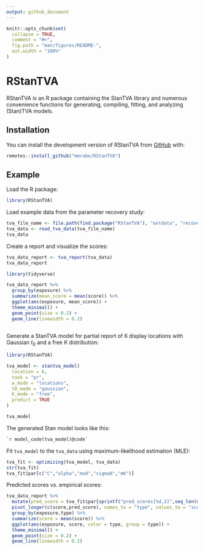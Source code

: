 ```yaml
---
output: github_document
---
```


<!-- README.md is generated from README.Rmd. Please edit that file -->

```r
knitr::opts_chunk$set(
  collapse = TRUE,
  comment = "#>",
  fig.path = "man/figures/README-",
  out.width = "100%"
)
```

# RStanTVA

<!-- badges: start -->
<!-- badges: end -->

RStanTVA is an R package containing the StanTVA library and numerous convenience functions for generating, compiling, fitting, and analyzing (Stan)TVA models.

## Installation

You can install the development version of RStanTVA from [GitHub](https://github.com/mmrabe/RStanTVA) with:

``` r
remotes::install_github("mmrabe/RStanTVA")
```

## Example

Load the R package:

```r
library(RStanTVA)
```

Load example data from the parameter recovery study:

```r
tva_file_name <- file.path(find.package("RStanTVA"), "extdata", "recovery", paste0("recovery_120.dat"))
tva_data <- read_tva_data(tva_file_name)
tva_data
```

Create a report and visualize the scores:

```r
tva_data_report <- tva_report(tva_data)
tva_data_report

library(tidyverse)

tva_data_report %>%
  group_by(exposure) %>%
  summarize(mean_score = mean(score)) %>%
  ggplot(aes(exposure, mean_score)) +
  theme_minimal() +
  geom_point(size = 0.2) +
  geom_line(linewidth = 0.2)
  


```

Generate a StanTVA model for partial report of 6 display locations with Gaussian $t_0$ and a free $K$ distribution:

```r
library(RStanTVA)

tva_model <- stantva_model(
  location = 6,
  task = "pr",
  w_mode = "locations",
  t0_mode = "gaussian",
  K_mode = "free",
  predict = TRUE
)

tva_model

```


The generated Stan model looks like this:

``` stan
`r model_code(tva_model)@code`
```


Fit `tva_model` to the `tva_data` using maximum-likelihood estimation (MLE):

```r
tva_fit <- optimizing(tva_model, tva_data)
str(tva_fit)
tva_fit$par[c("C","alpha","mu0","sigma0","mK")]
```

Predicted scores vs. empirical scores:

```r
tva_data_report %>% 
  mutate(pred_score = tva_fit$par[sprintf("pred_scores[%d,2]",seq_len(n()))] + 2*tva_fit$par[sprintf("pred_scores[%d,3]",seq_len(n()))]+3*tva_fit$par[sprintf("pred_scores[%d,4]",seq_len(n()))]+4*tva_fit$par[sprintf("pred_scores[%d,5]",seq_len(n()))]+5*tva_fit$par[sprintf("pred_scores[%d,6]",seq_len(n()))]+6*tva_fit$par[sprintf("pred_scores[%d,7]",seq_len(n()))]) %>%
  pivot_longer(c(score,pred_score), names_to = "type", values_to = "score") %>%
  group_by(exposure,type) %>%
  summarize(score = mean(score)) %>%
  ggplot(aes(exposure, score, color = type, group = type)) +
  theme_minimal() +
  geom_point(size = 0.2) +
  geom_line(linewidth = 0.2)
  
```




